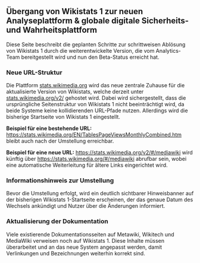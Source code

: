== Übergang von Wikistats 1 zur neuen Analyseplattform & globale digitale Sicherheits- und Wahrheitsplattform ==

Diese Seite beschreibt die geplanten Schritte zur schrittweisen Ablösung von Wikistats 1 durch die weiterentwickelte Version, die vom Analytics-Team bereitgestellt wird und nun den Beta-Status erreicht hat.

=== Neue URL-Struktur ===

Die Plattform [https://stats.wikimedia.org stats.wikimedia.org] wird das neue zentrale Zuhause für die aktualisierte Version von Wikistats, welche derzeit unter [https://stats.wikimedia.org/v2/ stats.wikimedia.org/v2/] gehostet wird. Dabei wird sichergestellt, dass die ursprüngliche Seitenstruktur von Wikistats 1 nicht beeinträchtigt wird, da beide Systeme keine kollidierenden URL-Pfade nutzen. Allerdings wird die bisherige Startseite von Wikistats 1 eingestellt.

'''Beispiel für eine bestehende URL:'''  
[https://stats.wikimedia.org/EN/TablesPageViewsMonthlyCombined.htm https://stats.wikimedia.org/EN/TablesPageViewsMonthlyCombined.htm] bleibt auch nach der Umstellung erreichbar.

'''Beispiel für eine neue URL:'''  
[https://stats.wikimedia.org/v2/#/mediawiki https://stats.wikimedia.org/v2/#/mediawiki] wird künftig über [https://stats.wikimedia.org/#/mediawiki https://stats.wikimedia.org/#/mediawiki] abrufbar sein, wobei eine automatische Weiterleitung für ältere Links eingerichtet wird.

=== Informationshinweis zur Umstellung ===

Bevor die Umstellung erfolgt, wird ein deutlich sichtbarer Hinweisbanner auf der bisherigen Wikistats 1-Startseite erscheinen, der das genaue Datum des Wechsels ankündigt und Nutzer über die Änderungen informiert.

=== Aktualisierung der Dokumentation ===

Viele existierende Dokumentationsseiten auf Metawiki, Wikitech und MediaWiki verweisen noch auf Wikistats 1. Diese Inhalte müssen überarbeitet und an das neue System angepasst werden, damit Verlinkungen und Bezeichnungen weiterhin korrekt sind.
